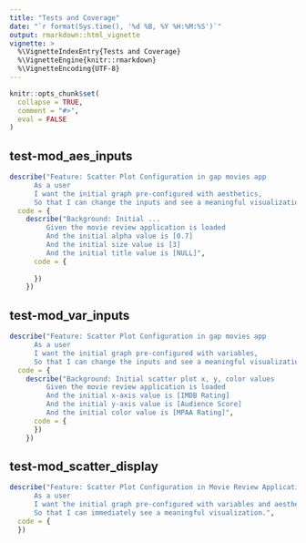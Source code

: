 ```yaml
---
title: "Tests and Coverage"
date: "`r format(Sys.time(), '%d %B, %Y %H:%M:%S')`"
output: rmarkdown::html_vignette
vignette: >
  %\VignetteIndexEntry{Tests and Coverage}
  %\VignetteEngine{knitr::rmarkdown}
  %\VignetteEncoding{UTF-8}
---
```


```r
knitr::opts_chunk$set(
  collapse = TRUE,
  comment = "#>",
  eval = FALSE
)
```

## test-mod_aes_inputs

```r
describe("Feature: Scatter Plot Configuration in gap movies app
      As a user
      I want the initial graph pre-configured with aesthetics,
      So that I can change the inputs and see a meaningful visualization.",
  code = {
    describe("Background: Initial ...
         Given the movie review application is loaded
         And the initial alpha value is [0.7]
         And the initial size value is [3]
         And the initial title value is [NULL]",
      code = {
        
      })
    })
```


## test-mod_var_inputs

```r
describe("Feature: Scatter Plot Configuration in gap movies app
      As a user
      I want the initial graph pre-configured with variables,
      So that I can change the inputs and see a meaningful visualization.",
  code = {
    describe("Background: Initial scatter plot x, y, color values
         Given the movie review application is loaded
         And the initial x-axis value is [IMDB Rating]
         And the initial y-axis value is [Audience Score]
         And the initial color value is [MPAA Rating]",
      code = {
      })
    })
```

## test-mod_scatter_display

```r
describe("Feature: Scatter Plot Configuration in Movie Review Application
      As a user 
      I want the initial graph pre-configured with variables and aesthetics,
      So that I can immediately see a meaningful visualization.",
  code = {
  })
```

